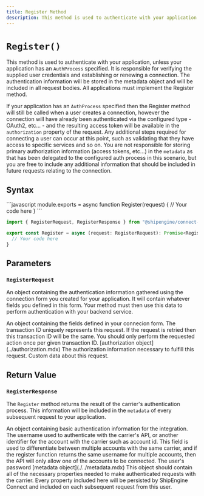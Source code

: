 ```yaml
---
title: Register Method
description: This method is used to authenticate with your application.
---
```



`Register()`
===========================
This method is used to authenticate with your application, unless your application has an `AuthProcess` specified. It is responsible for
verifying the supplied user credentials and establishing or renewing a connection. The authentication information will be stored in the
metadata object and will be included in all request bodies. All applications must implement the Register method.

If your application has an `AuthProcess` specified then the Register method will still be called when a user creates a connection, however
the connection will have already been authenticated via the configured type - OAuth2, etc... - and the resulting access token will be
available in the `authorization` property of the request. Any additional steps required for connecting a user can occur at this point, such
as validating that they have access to specific services and so on. You are not responsible for storing primary authorization information
(access tokens, etc...) in the `metadata` as that has been delegated to the configured auth process in this scenario, but you are free to
include any additional information that should be included in future requests relating to the connection.

Syntax
-----------------------------------------------
<CodeWrapper>
```javascript
module.exports = async function Register(request) {
  // Your code here
}
```

```typescript
import { RegisterRequest, RegisterResponse } from "@shipengine/connect-carrier-api";

export const Register = async (request: RegisterRequest): Promise<RegisterResponse> => {
  // Your code here
}
```
</CodeWrapper>



Parameters
-----------------------------------------------

### `RegisterRequest`
An object containing the authentication information gathered using the connection form you created for your application.
 It will contain whatever fields you defined in this form. Your method must then use this data to perform authentication with your backend service.

<Reference>

  <Field name="registration_info" type="object" nullable={false}>
    <Description>
      An object containing the fields defined in your connecion form.
    </Description>
  </Field>

  <Field name="transaction_id" type="string" nullable={false}>
    <Description>
      The transaction ID uniquely represents this request. If the request is retried then this transaction ID will be the same. You should only perform the requested action once per given transaction ID.
    </Description>
  </Field>

  <Field name="authorization" nullable={true}>
    <Type>
      [authorization object](../authorization.mdx)
    </Type>
    <Description>
      The authorization information necessary to fulfill this request.
    </Description>
  </Field>

  <Field name="metadata" type="object" nullable={true}>
    <Description>
      Custom data about this request.
    </Description>
  </Field>

</Reference>


Return Value
-----------------------------------------------
### `RegisterResponse`
The `Register` method returns the result of the carrier's authentication process.
 This information will be included in the `metadata` of every subsequent request to your application.

<Reference>

  <Field name="credentials" type="object" required={true}>
    <Description>
      An object containing basic authentication information for the integration.
    </Description>
  </Field>

  <Field name="credentials.username" type="string" required={true}>
    <Description>
      The username used to authenticate with the carrier's API,
      or another identifier for the account with the carrier such as account id.
      This field is used to differentiate between multiple accounts with the same carrier,
      and if the register function returns the same username for multiple accounts,
      then the API will only allow one of the accounts to be connected.
    </Description>
  </Field>

  <Field name="credentials.password" type="string" required={true}>
    <Description>
      The user's password
    </Description>
  </Field>

  <Field name="metadata" required={true}>
    <Type>
      [metadata object](./../metadata.mdx)
    </Type>
    <Description>
      This object should contain all of the necessary properties needed to make authenticated requests with the carrier.
      Every property included here will be persisted by ShipEngine Connect and included on each subsequent request from this user.
    </Description>
  </Field>

</Reference>

